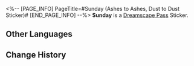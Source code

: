 <%-- [PAGE_INFO]
PageTitle=#Sunday (Ashes to Ashes, Dust to Dust Sticker)#
[END_PAGE_INFO] --%>
{{Stub|Location information}}
{{Item Infobox
|title       = Sunday
|id          = 225015
|image       = Dreamscape Pass Sticker Sunday (Ashes to Ashes Dust to Dust Sticker).png{{subst:void|<!--$UPLOAD:<<SpriteOutput/TravelBrochure/StickFigures/225015.png>-<Dreamscape Pass Sticker Sunday (Ashes to Ashes Dust to Dust Sticker).png>-<Item Icons>>-->}}
|type        = Dreamscape Pass Sticker
|type2       = Ashes to Ashes, Dust to Dust Stickers
|invCategory = 
|rarity      = 4
|effect      = 
|description = Digital stickers that can be used to decorate the pages of the Dreamtour Handbook. They come in many different styles.
|source1     = [[Unlocked by Default]]
}}
{{Description|THEY said, "Let there be light... gentle, not blazing light."}}
'''Sunday''' is a [[Dreamscape Pass]] Sticker.

==Other Languages==
{{Other Languages
|en   = Sunday
|zhs  = 星期日
|zht  = 星期日
|ja   = サンデー
|ko   = 선데이
|es   = Sunday
|fr   = Sunday
|ru   = Воскресенье
|th   = Sunday
|vi   = Sunday
|de   = Sonntag
|id   = Sunday
|pt   = Sunday
}}

==Change History==
{{Change History|2.3}}
